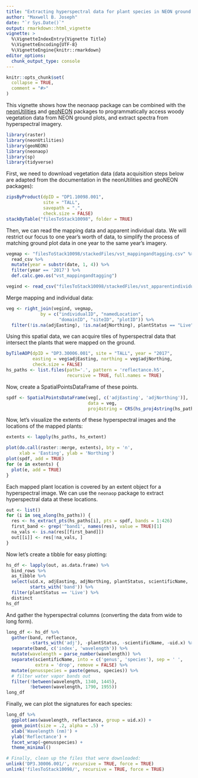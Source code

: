 ```yaml
---
title: "Extracting hyperspectral data for plant species in NEON ground plots"
author: "Maxwell B. Joseph"
date: "`r Sys.Date()`"
output: rmarkdown::html_vignette
vignette: >
  %\VignetteIndexEntry{Vignette Title}
  %\VignetteEncoding{UTF-8}
  %\VignetteEngine{knitr::rmarkdown}
editor_options: 
  chunk_output_type: console
---
```


```r
knitr::opts_chunk$set(
  collapse = TRUE,
  comment = "#>"
)
```

This vignette shows how the neonaop package can be combined with the 
[neonUtilities](https://github.com/NEONScience/NEON-utilities/) and 
[geoNEON](https://github.com/NEONScience/NEON-geolocation) packages to 
programmatically access woody vegetation 
data from NEON ground plots, and extract spectra from hyperspectral imagery. 

```r
library(raster)
library(neonUtilities)
library(geoNEON)
library(neonaop)
library(sp)
library(tidyverse)
```

First, we need to download vegetation data (data acquisition steps
below are adapted from the documentation in the neonUtilities and geoNEON 
packages):

```r
zipsByProduct(dpID = "DP1.10098.001", 
              site = "TALL", 
              savepath = ".", 
              check.size = FALSE)
stackByTable("filesToStack10098", folder = TRUE)
```

Then, we can read the mapping data and apparent individual data. 
We will restrict our focus to one year's worth of data, to simplify the process
of matching ground plot data in one year to the same year's imagery.

```r
vegmap <- "filesToStack10098/stackedFiles/vst_mappingandtagging.csv" %>%
  read_csv %>%
  mutate(year = substr(date, 1, 4)) %>%
  filter(year == '2017') %>%
  def.calc.geo.os("vst_mappingandtagging")

vegind <- read_csv("filesToStack10098/stackedFiles/vst_apparentindividual.csv")
```

Merge mapping and individual data: 

```r
veg <- right_join(vegind, vegmap, 
             by = c("individualID", "namedLocation",
                    "domainID", "siteID", "plotID")) %>%
  filter(!is.na(adjEasting), !is.na(adjNorthing), plantStatus == "Live")
```

Using this spatial data, we can acquire tiles of hyperspectral data that 
intersect the plants that were mapped on the ground.

```r
byTileAOP(dpID = "DP3.30006.001", site = "TALL", year = "2017", 
          easting = veg$adjEasting, northing = veg$adjNorthing, 
          check.size = FALSE)
hs_paths <- list.files(path='.', pattern = 'reflectance.h5', 
                       recursive = TRUE, full.names = TRUE)
```

Now, create a SpatialPointsDataFrame of these points. 

```r
spdf <- SpatialPointsDataFrame(veg[, c('adjEasting', 'adjNorthing')], 
                               data = veg, 
                               proj4string = CRS(hs_proj4string(hs_paths[1])))
```

Now, let's visualize the extents of these hyperspectral images and the locations
of the mapped plants:

```r
extents <- lapply(hs_paths, hs_extent)

plot(do.call(raster::merge, extents), bty = 'n', 
     xlab = 'Easting', ylab = 'Northing')
plot(spdf, add = TRUE)
for (e in extents) {
  plot(e, add = TRUE)
}
```

Each mapped plant location is covered by an extent object for a 
hyperspectral image. 
We can use the `neonaop` package to extract hyperspectral data at these 
locations. 

```r
out <- list()
for (i in seq_along(hs_paths)) {
  res <- hs_extract_pts(hs_paths[i], pts = spdf, bands = 1:426)
  first_band <- grep('^band1', names(res), value = TRUE)[1]
  na_vals <- is.na(res[[first_band]])
  out[[i]] <- res[!na_vals, ]
}
```

Now let's create a tibble for easy plotting:

```r
hs_df <- lapply(out, as.data.frame) %>% 
  bind_rows %>% 
  as_tibble %>%
  select(uid.x, adjEasting, adjNorthing, plantStatus, scientificName, 
         starts_with('band')) %>%
  filter(plantStatus == 'Live') %>%
  distinct
hs_df
```

And gather the hyperspectral columns (converting the data from wide to long 
form).

```r
long_df <- hs_df %>%
  gather(band, reflectance, 
         -starts_with('adj'), -plantStatus, -scientificName, -uid.x) %>%
  separate(band, c('index', 'wavelength')) %>%
  mutate(wavelength = parse_number(wavelength)) %>%
  separate(scientificName, into = c('genus', 'species'), sep = ' ', 
           extra = 'drop', remove = FALSE) %>%
  mutate(genusspecies = paste(genus, species)) %>%
  # filter water vapor bands out
  filter(!between(wavelength, 1340, 1445), 
         !between(wavelength, 1790, 1955))
long_df
```

Finally, we can plot the signatures for each species:

```r
long_df %>%
  ggplot(aes(wavelength, reflectance, group = uid.x)) + 
  geom_point(size = .2, alpha = .5) + 
  xlab('Wavelength (nm)') + 
  ylab('Reflectance') + 
  facet_wrap(~genusspecies) + 
  theme_minimal()
```


```r
# Finally, clean up the files that were downloaded:
unlink('DP3.30006.001/', recursive = TRUE, force = TRUE)
unlink('filesToStack10098/', recursive = TRUE, force = TRUE)
```
